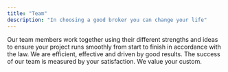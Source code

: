 ```yaml
---
title: "Team"
description: "In choosing a good broker you can change your life"
---
```


Our team members work together using their different strengths and ideas to ensure your project runs smoothly from start to finish in accordance with the law. We are efficient, effective and driven by good results. The success of our team is measured by your satisfaction. We value your custom.